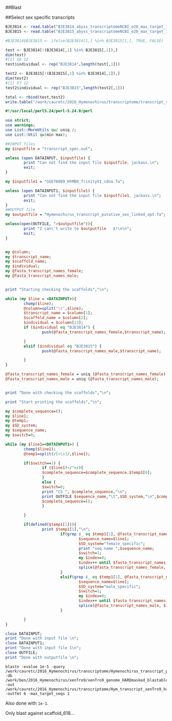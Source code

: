 ##Blast

##Select sex specific transcripts

```R
BJE3814 <- read.table("BJE3814_abyss_transcriptomeNCBI_e20_max_target_1", sep="\t")
BJE3815 <- read.table("BJE3815_abyss_transcriptomeNCBI_e20_max_target_1", sep="\t")

#BJE3814$BJE3815 <- ifelse(BJE3814[1,] %in% BJE3815[1,], TRUE, FALSE)

test <- BJE3814[!(BJE3814[,1] %in% BJE3815[,1]),]
dim(test)
#[1] 58 12
test$individual <- rep("BJE3814",length(test[,1]))

test2 <- BJE3815[!(BJE3815[,1] %in% BJE3814[,1]),]
dim(test2)
#[1] 57 12
test2$individual <- rep("BJE3815",length(test2[,1]))

total <- rbind(test,test2)
write.table("/work/cauretc/2016_Hymenochirus/transcriptome/transcript_spec.out",sep="\t",col.names=FALSE,quote=FALSE)
```
```perl
#!/usr/local/perl5.24/perl-5.24.0/perl

use strict;
use warnings;
use List::MoreUtils qw/ uniq /;
use List::Util qw(min max);

##INPUT files
my $inputfile = "transcript_spec.out";

unless (open DATAINPUT, $inputfile) {
        print "Can not find the input file $inputfile, jackass.\n";
        exit;
}

my $inputfile1 = "GSE76089_HYMBO_TrinityV1_cdna.fa";

unless (open DATAINPUT1, $inputfile1) {
        print "Can not find the input file $inputfile1, jackass.\n";
        exit;
}
##OUTPUT file
my $outputfile = "Hymenochirus_transcript_putative_sex_linked_opt.fa";

unless(open(OUTFILE, ">$outputfile")){
        print "I can\'t write to $outputfile   $!\n\n";
        exit;
}


my @column;
my $transcript_name;
my $scaffold_name;
my $individual;
my @fasta_transcript_names_female;
my @fasta_transcript_names_male;


print "Starting checking the scaffolds","\n";

while (my $line = <DATAINPUT>){
        chomp($line);
        @column=split('\t',$line);
        $transcript_name = $column[1];
        $scaffold_name = $column[2];
        $individual = $column[13];
        if ($individual eq "BJE3814") {
                push(@fasta_transcript_names_female,$transcript_name);

        }
        elsif ($individual eq "BJE3815") {
                push(@fasta_transcript_names_male,$transcript_name);

        }
}

@fasta_transcript_names_female = uniq (@fasta_transcript_names_female);
@fasta_transcript_names_male = uniq (@fasta_transcript_names_male);


print "Done with checking the scaffolds","\n";

print "Start printing the scaffolds","\n";

my $complete_sequence=();
my $line1;
my @temp1;
my $SD_system;
my $sequence_name;
my $switch=0;

while (my $line1=<DATAINPUT1>) {
        chomp($line1);
        @temp1=split(/[>\s]/,$line1);

        if($switch==1) {
                if ($line1!~/^>/){
                $complete_sequence=$complete_sequence.$temp1[0];
                }
                else {
                $switch=0;
                print "CS ", $complete_sequence,"\n";
                print OUTFILE $sequence_name,"\t",$SD_system,"\n",$complete_sequence,"\n";
                $complete_sequence=();
                }

        }

        if(defined($temp1[1])){
                print $temp1[1],"\n";
                        if(grep $_ eq $temp1[1], @fasta_transcript_names_female) {
                                $sequence_name=$line1;
                                $SD_system="female_specific";
                                print "seq name ",$sequence_name;
                                $switch=1;
                                my $index=0;
                                $index++ until $fasta_transcript_names_female[$index] eq "$temp1[1]";
                                splice(@fasta_transcript_names_female, $index, 1);
                        }
                        elsif(grep $_ eq $temp1[1], @fasta_transcript_names_male){
                                $sequence_name=$line1;
                                $SD_system="male_specific";
                                $switch=1;
                                my $index=0;
                                $index++ until $fasta_transcript_names_male[$index] eq "$temp1[1]";
                                splice(@fasta_transcript_names_male, $index, 1);
                        }

        }
}

close DATAINPUT;
print "Done with input file \n";
close DATAINPUT1;
print "Done with input file 1\n";
close OUTFILE;
print "Done with outputfile \n";

```
```
blastn -evalue 1e-5 -query /work/cauretc/2016_Hymenochirus/transcriptome/Hymenochirus_transcript_putative_sex_linked_opt.fa -db /work/ben/2016_Hymenochirus/xenTro9/xenTro9_genome_HARDmasked_blastable -out /work/cauretc/2016_Hymenochirus/transcriptome/Hym_transcript_xenTro9_hard_mask_e5 -outfmt 6 -max_target_seqs 1
```
Also done with `1e-1`.

Only blast against scaffold_618...
